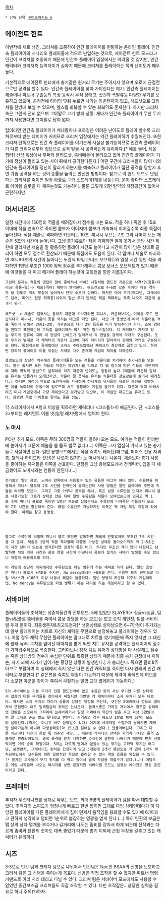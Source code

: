 [[목차]]

 * 상위 항목 [[바이오하자드 6]]

== 에이전트 헌트 ==
이번작에 새로 생긴, 크리쳐를 조종하여 인간 플레이어를 헌팅하는 온라인 플레이. 인간측 플레이어의 시나리오 플레이중에 적으로 난입하는 것으로, 에이전트 헌트 모드라고  인간이 크리쳐를 조종하기 때문에 인간측 플레이어 입장에서는 어려울 것 같지만, 인간 캐릭터와 크리쳐측 능력차이가 심하기 때문에 크리쳐를 플레이하는 쪽의 난이도가 매우 높다. 

기본적으로 에이전트 헌터에게 총기같은 원거리 무기는 주어지지 않으며 오로지 근접전으로만 공격을 할수 있다. 인간측 플레이어를 찾아 가야한다는 얘기. 인간측 플레이어는 체술이나 파트너 구출등의 특정 동작시 무적 상태고, 샷건과 폭발류등 다양한 무기를 보유하고 있으며, 공격전에 타이밍 맞춰 누르면 나가는 카운터까지 있고, 헤드샷으로 크리쳐를 한방에 보낼 수 있으며, 헬스를 회복할 수 있는 회복약도 존재한다. 하지만 크리처 측은 그런게 전혀 없으며 그야말로 고기 방패 상황. 게다가 인간측 플레이어가 무한 무기까지 사용한다면 그야말로 답이 없다. 

팁이라면 인간측 플레이어가 베테랑이나 프로같은 어려운 난이도로 플레이 할수록 크리쳐로부터 받는 데미지가 커지므로 크리쳐 입장에서는 약간 플레이하기 수월해진다. 또한 크리쳐 단독으로는 인간 측 플레이어를 이기는게 사실상 불가능하므로 인간측 플레이어가 다른 크리쳐로부터 집단으로 공격 받을 시 공격하는게 유리하다.[* 예를 들어, 레온 챕터1 건샵 옥상에서 후퍼와 블러드샷, 좀비떼들이 몰려오고 있어 인간측 플레이어가 거기에 정신이 팔리고 있는 사이 뒤에서 공격한다든지.] 어떤 구간에 크리쳐들이 많이 나와 인간측 플레이어를 정신이 팔리게 하는지를 예측하고 플레이어가 집단 공격을 당할시 후면 기습 공격을 하는 것이 승률을 높이는 안전한 방법이다. 참고로 이 헌트 모드로 난입하는 크리쳐를 죽이면 일정 확률로 구급 스프레이1개를 내놓는다. 운이 좋다면 스프레이로 아이템 슬롯을 다 채우는것도 가능하다. 물론 그렇게 되면 탄약의 저장공간이 없어서 곤란하지만.

== 머서너리즈 ==

일정 시간내에 150명의 적들을 때려잡아서 점수를 내는 모드. 적을 하나 죽인 후 15초 이내에 적을 연속으로 죽이면 콤보가 이어지며 콤보가 계속해서 이어질수록 최종 득점이 높아진다. 적을 체술로 격파하면 카운터는 10초. 피니시 무브는 7초 그외 나머지 모든 체술은 5초의 시간이 늘어난다. 그냥 총기류로만 적을 격파하면 얼마 못가서 금방 시간 제한에 걸리지만 체술을 잘 활용하면 플레이 시간도 늘어나고 시간이 많이 남은 상태르 클리어 하면 모두 점수로 환산되기 때문에 득점에도 도움이 된다. 각 맵마다 체술로 파괴하면 30~90초의 시간이 늘어나는 노랑색 타임 보너스 오브젝트와 일정 시간 동안 적을 격파하면 1명당 무조건 1000 점씩 점수를 추가해주는 콤보 보너스 오브젝트가 있기 때문에 이것들을 다 파괴 해가며 플레이 하는것이 고득점을 향한 지름길이다. 

 그런데 문제는 적들의 맷집이 많이 좋아져서 바하5 시절처럼 핸드건 기준으로 사격*2(몸통+다리or 몸통+팔)-> 체술(격파) 패턴이 안먹힌다. 핸드건으로 4~6발 맞춘 후에야 체술 격파가 될 정도로 적의 맷집이 높아져서 탄약 소모가 심하다. 하지만 레어 무기(매그넘, 그레네이드 런처, 피어스 전용 저격총)이외의 일반 무기 탄약은 적을 격파하는 족족 나오기 때문에 상쇄가 된다. 
 
 헤드샷 -> 체술로 일격사는 통하기 때문에 초보자라면 피니시, 카운터보다는 이쪽을 주로 연습하다가 피니시, 카운터 등을 익히는 테크를 타면 된다. 다만 각 용병맵에 따라 카운터로 적을 죽이기 위해선 권총1~3발, 기관총으로 다리 2방 등등을 미리 맞춰주어야 한다. 소위 양념을 친다고 표현하는데 고득점 플레이어가 되기 위한 필수스킬이다. 각 캐릭터가 가지고 있는 무기의 종류에 따라 이 양념의 난이도가 달라져서 각 맵별로 강캐와 약캐가 구분된다. 또한 무기와 별개로 각 캐릭터의 카운터 모션에 따라 데미지가 달라져서 강캐와 약캐로 구분되기도 한다. 통설적으로 좀비맵에선 크리스 주아보맵에선 제이크가 최강캐로 꼽히고 있다. 하지만 창의적 플레이로 이를 뒤집는 사례도 다수 존재해 게임의 재미를 더해준다.

 용병모드에 상당히 익숙해진 플레이어들은 모든 적들을 카운터로 처리하여 추가시간을 얻는다. 말은 쉽지만 모든 적들의 적절한 양념치기를 익히고 각 맵 킬수에 따른 적들의 리젠위치에 따라 최적의 동선으로 움직여야 하기 때문에 난이도는 굉장히 높다.(때문에 카운터 잘하는 유저는 맛들려서 오래잡지만, 카운터 잘 못하는 유저는 카운터를 강요받는게 싫어서 때려친다.) 하지만 이점이 역으로 도전욕구를 자극하여 전세계의 유저들이 새로운 동선을 개발하면 이를 녹화하여 유튜브에 업로드해 서로 경쟁하며 게임을 즐기고 있다. 때문에 역대 바하시리즈 미니 게임중에서 가장 재미있다고 평가받고 있으며, 이 게임만 파고드는 유저도 있다. 용병만 독립 타이틀로 팔아도 좋을 정도. 

각 스테이지에서 A랭크 이상을 획득하면 캐릭터나 <코스튬1>이 해금된다. 단, <코스튬2>부터는 레지던트 이블 넷(일명 레지넷)에서 얻어야 한다.
=== 노 머시 ===
PC판 추가 모드. 이쪽은 무려 300명의 적들이 몰려나오는 모드. 여기는 적들이 한꺼번에 쏟아지기 때문에 체술을 쓸 틈도 별로 없다.(…) 이쪽은 그저 열심히 가지고 있는 총기들로 사살하면 된다. 일반 용병모드에서는 적을 죽여도 레어탄(매그넘, 피어스 전용 저격총, 헬레나 하이드라 샷건)은 나오지 않지만 노 머시에서는 나온다. 체술보다 총기 사용을 좋아하는 유저들은 이쪽을 선호한다. 단점은 그냥 용병모드에서 전캐릭터, 맵을 다 해금했어도 노머시와는 연동이 안된다.(…) 

 전기종의 일반 용병, 노머시 양쪽에서 사용할수 있는 유용한 버그가 하나 있다. 수류탄을 이용해서 피니시 블로의 7초 시간을 한꺼번에 불리는건데 사용 방법은 일단 플레이어 주변에 적들을 여러명 모은다. 그리고 그중 아무나 공격을 해서, 혹은 섬광 수류탄을 던져서 피니시 블로 사용가능한 그로기 상태로 만든 뒤에 일반 수류탄을 적들이 모여있는곳에 던지고 약 1초 후에 피니시 블로로 죽이면 1명만 체술로 잡았는데도 수류탄에 터져죽은 적들까지 모조리 7초 시간을 합산해서 준다. 화염 수류탄도 가능하지만 이쪽은 벽 처럼 특정 지형이 있어야 한다. 아래는 참고 동영상. 
 
 {{{#!html
<iframe width="560" height="315" src="//www.youtube.com/embed/aSGCEQ8lQ2o" frameborder="0" allowfullscreen></iframe>
 </object>}}}

 {{{#!html
<iframe width="560" height="315" src="//www.youtube.com/embed/hXkPcPrEy54" frameborder="0" allowfullscreen></iframe>
 </object>}}}
 

 참고로 수류탄이 터질때 피니시 블로 모션만 발동하면 체술에 안맞았어도 무조건 7초 시간을 다 준다. 체술로 1명의 적을 격파할때 재행동 가능한 상태로 돌아오기까지 약 2~5초간의 시간 낭비가 있는걸 생각한다면 굉장히 좋은 버그. 하지만 무조건 적이 많이 나왔다고 남발하면 적의 리젠 시간과 콤보 연결 시간이 어긋나서 콤보가 끊기는 사태가 발생할 수도 있으니 적절히 애용하도록 하자.

 이 게임에 상당히 익숙해지면 수류탄으로 타임 뻥튀기 하는 재미로 하게 된다. 일반 용병은 피니시 블로시 +7초를 주지만, No mercy에서는 +8초를 준다. 수류탄 트릭 한번으로 타임 보너스가 +100초 이상 나올시 쾌감이 쏠쏠하다. 일반 용병이 카운터 위주의 게임이라면, No mercy는 수류탄으로 타임 뻥튀기 하는 재미로 하는 게임이라고 할 수 있다.

== 서바이버 ==
플레이어들이 조작하는 생존자들간의 전투모드. 5에 있었던 SLAYER[* 싱글vs싱글, 팀플vs팀플로 좀비들을 죽여서 콤보 경쟁을 하는 모드]는 없고 오직 개인전, 팀플 서바이벌 두개 뿐이다. 최종생존자&최고득점자[* 생존상태로 살아남으면 6~7만점이 추가되는데 일부 플레이어는 치트로 자신의 체력을 무한으로 설정해놓고 플레이하는 경우가 있다. 이럴 경우 체력 무한인 플레이어는 말그대로 치트를 썼기때문에 죽지 않지만 그 대신에 원래 hp의 수치를 넘어선 대미지를 받게 되면 치트 유저를 공격하는 플레이어의 점수가 기하급수적으로 폭증한다. 그러다보니 정작 치트 유저가 상대방을 다 사살해도 점수는 죽은 상대방의 점수가 수십만 단위로 폭증한 상태기 때문에 최종 승자 판정에서 패하는, 자기 꾀에 자기가 넘어가는 황당한 상황이 발생한다.] 가 승리한다. 죽으면 좀비&쥬아보로 부활하며 이 상태에서 죽지 않은 다른 인간 캐릭터를 죽이면 다시 원래의 인간 캐릭터로 부활한다.[* 같은편을 죽여도 부활이 가능하기 때문에 체력이 바닥인데 허브를 다 소모한 아군을 찾아가 죽여서 부활하는 일명 교대 플레이가 가능하다.] 

 5의 서바이버는 기본 무기가 전원 핸드건밖에 없고 수류탄 등의 서브 무기만 다른 상태에서 맵상의 다른 무기들을 찾아내서 싸웠지만 이번엔 각 캐릭터마다 소지 무기가 모두 다르다. 하지만 소지 무기의 차이가 승률에 상당한 영향을 주는데, 샷건은 5에비해서 성능도 떨어져서 근접한다 해도 일격필살의 위력은 안나온다. 돌격소총은 가까운 거리에서 정조준 상태라면 전탄을 소모해서 그자리에 눕혀버리거나 일정 거리에서 약간의 텀을 두고 퀵샷 5연발이면 말 그대로 손도 발도 못내밀고 뻗는다. 저격총의 경우 헤드샷 1발로 체력 6칸이 모조리 날아간다.(즉사는 아니고 바로 움직일수 있다) 여기에 사격계열 스킬까지 들어가면 체력만 날아가는게 아니라 다잉상태로(약 15초간 일어설 수 없다.) 만들어버린다. 그리고 다른 아군이나 자신이 한발 톡 쏴주면 사망... 때문에 캐릭터의 선택은 저격계 아니면 돌격 소총계로 편중되어있다. 결국 공격을 받기 시작하면 순식간에 결판이 나버리기 때문에 먼저 선빵먹이면 거의 승리 확정이다. 5와는 다르게 맵에서 얻을수 있는 무기는 고화력 무기인 매그넘, 로켓런처, 그레네이드 런처로 한정되어 있고 3개중에 2개가 랜덤으로 각 맵에 1개씩 배치되어있어서 고수들에 의한 일방적인 학살로 흘러갈 수 있는 게임 흐름을 뒤집을 수 있다.[* 문제는 고수들이 무기 위치를 다 꿰고 있어서 결국 학살을 피할수가 없다.(…)] 여담으로 게임 시작할때 나오는 메시지를 보면 알겠지만 서바이벌 모드는 설정상 에이전트 양성 훈련이라고 한다.

== 프레데터 ==
추적자 우스타나크를 상대로 싸우는 모드. 최대 6명의 플레이어가 팀을 짜서 대항할 수 있다. 추적자의 스피드가 엄청나게 빠르고 한번 잡히면 그대로 다잉 상태인데다가 이 다잉된 플레이어를 다른 플레이어에게 집어 던져서 움직임을 봉쇄할 수도 있기에 6:1이라고 편하게 생각하고 덤비면 1순위로 붙잡히는 영광을 얻게 된다.(…) 특히 탄환의 보급은 맵 상의 상자 몇개를 부수거나 길거리에 나도는 좀비를 잡아서 하게 되는데 전작과는 다르게 좀비와 탄환의 숫자도 대폭 줄었기 때문에 총기 이외에 근접 무장을 갖추고 있는 캐릭터가 유리하다. 

== 시즈 ==
3:3으로 인간 팀과 크리쳐 팀으로 나뉘어서 인간팀은 Npc인 BSAA의 신병을 보호하고 크리쳐 팀은 그 신병을 죽이는게 목표다. 신병은 직접 조작을 할 수 없지만 파트너 명령 커맨드로 이리 저리 데리고 다닐 수 있다. 크리쳐 팀은 서바이버 모드에서도 사용할 수 없었던 중간보스급 크리쳐들도 직접 조작할 수 있다. 다만 조작감은.. 상당한 실력을 필요로 하니 주의(?)하자.
